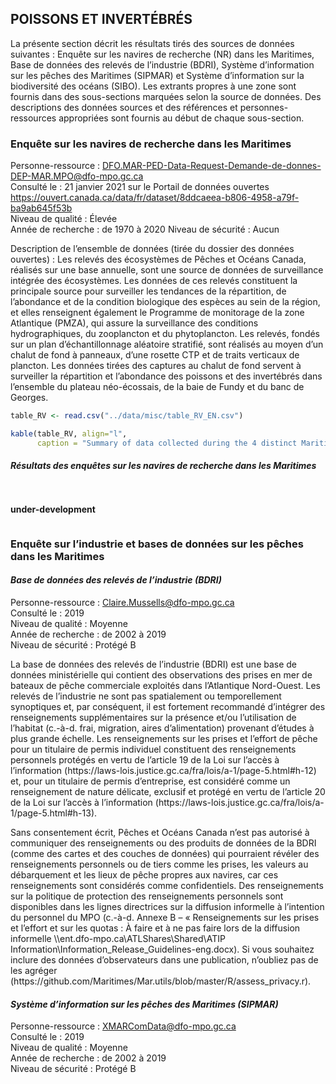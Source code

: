 ## **POISSONS ET INVERTÉBRÉS**

La présente section décrit les résultats tirés des sources de données suivantes : Enquête sur les navires de recherche (NR) dans les Maritimes, Base de données des relevés de l’industrie (BDRI), Système d’information sur les pêches des Maritimes (SIPMAR) et Système d’information sur la biodiversité des océans (SIBO). Les extrants propres à une zone sont fournis dans des sous-sections marquées selon la source de données. Des descriptions des données sources et des références et personnes-ressources appropriées sont fournis au début de chaque sous-section.

### **Enquête sur les navires de recherche dans les Maritimes**   

Personne-ressource : <DFO.MAR-PED-Data-Request-Demande-de-donnes-DEP-MAR.MPO@dfo-mpo.gc.ca>   
Consulté le : 21 janvier 2021 sur le Portail de données ouvertes  <https://ouvert.canada.ca/data/fr/dataset/8ddcaeea-b806-4958-a79f-ba9ab645f53b>    
Niveau de qualité : Élevée  
Année de recherche : de 1970 à 2020 
Niveau de sécurité : Aucun  

Description de l’ensemble de données (tirée du dossier des données ouvertes) : Les relevés des écosystèmes de Pêches et Océans Canada, réalisés sur une base annuelle, sont une source de données de surveillance intégrée des écosystèmes. Les données de ces relevés constituent la principale source pour surveiller les tendances de la répartition, de l’abondance et de la condition biologique des espèces au sein de la région, et elles renseignent également le Programme de monitorage de la zone Atlantique (PMZA), qui assure la surveillance des conditions hydrographiques, du zooplancton et du phytoplancton. Les relevés, fondés sur un plan d’échantillonnage aléatoire stratifié, sont réalisés au moyen d’un chalut de fond à panneaux, d’une rosette CTP et de traits verticaux de plancton. Les données tirées des captures au chalut de fond servent à surveiller la répartition et l’abondance des poissons et des invertébrés dans l’ensemble du plateau néo-écossais, de la baie de Fundy et du banc de Georges.  

```r
table_RV <- read.csv("../data/misc/table_RV_EN.csv")
```
```r
kable(table_RV, align="l", 
      caption = "Summary of data collected during the 4 distinct Maritimes Research Vessel (RV) Surveys. See Chadwick et al. (2007) for more information on the timeline and periodic adjustment of the 4VSW surveys.")
```


#### ***Résultats des enquêtes sur les navires de recherche dans les Maritimes***
<br><br>
**under-development**

```r
```

### **Enquête sur l’industrie et bases de données sur les pêches dans les Maritimes**  

#### ***Base de données des relevés de l’industrie (BDRI)***  

Personne-ressource :  <Claire.Mussells@dfo-mpo.gc.ca>  
Consulté le : 2019   
Niveau de qualité : Moyenne  
Année de recherche : de 2002 à 2019  
Niveau de sécurité : Protégé B  

La base de données des relevés de l’industrie (BDRI) est une base de données ministérielle qui contient des observations des prises en mer de bateaux de pêche commerciale exploités dans l’Atlantique Nord-Ouest. Les relevés de l’industrie ne sont pas spatialement ou temporellement synoptiques et, par conséquent, il est fortement recommandé d’intégrer des renseignements supplémentaires sur la présence et/ou l’utilisation de l’habitat (c.-à-d. frai, migration, aires d’alimentation) provenant d’études à plus grande échelle. Les renseignements sur les prises et l’effort de pêche pour un titulaire de permis individuel constituent des renseignements personnels protégés en vertu de l’article 19 de la Loi sur l’accès à l’information (https://laws-lois.justice.gc.ca/fra/lois/a-1/page-5.html#h-12) et, pour un titulaire de permis d’entreprise, est considéré comme un renseignement de nature délicate, exclusif et protégé en vertu de l’article 20 de la Loi sur l’accès à l’information (https://laws-lois.justice.gc.ca/fra/lois/a-1/page-5.html#h-13).

Sans consentement écrit, Pêches et Océans Canada n’est pas autorisé à communiquer des renseignements ou des produits de données de la BDRI (comme des cartes et des couches de données) qui pourraient révéler des renseignements personnels ou de tiers comme les prises, les valeurs au débarquement et les lieux de pêche propres aux navires, car ces renseignements sont considérés comme confidentiels. Des renseignements sur la politique de protection des renseignements personnels sont disponibles dans les lignes directrices sur la diffusion informelle à l’intention du personnel du MPO (c.-à-d. Annexe B – « Renseignements sur les prises et l’effort et sur les quotas : À faire et à ne pas faire lors de la diffusion informelle \\\\ent.dfo-mpo.ca\\ATLShares\\Shared\\ATIP Information\\Information_Release_Guidelines-eng.docx). Si vous souhaitez inclure des données d’observateurs dans une publication, n’oubliez pas de les agréger (https://github.com/Maritimes/Mar.utils/blob/master/R/assess_privacy.r). 

#### ***Système d’information sur les pêches des Maritimes (SIPMAR)***  

Personne-ressource :  <XMARComData@dfo-mpo.gc.ca>    
Consulté le : 2019  
Niveau de qualité : Moyenne    
Année de recherche : de 2002 à 2019    
Niveau de sécurité : Protégé B
